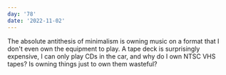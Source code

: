 ```yaml
---
day: '78'
date: '2022-11-02'
---
```


The absolute antithesis of minimalism is owning music on a format that I don't even own the equipment to play. A tape deck is surprisingly expensive, I can only play CDs in the car, and why do I own NTSC VHS tapes? Is owning things just to own them wasteful?
